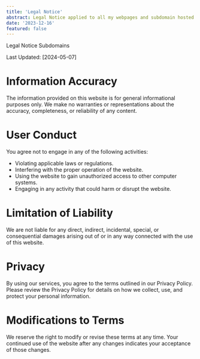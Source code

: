 ```yaml
---
title: 'Legal Notice'
abstract: Legal Notice applied to all my webpages and subdomain hosted by me
date: '2023-12-16'
featured: false
---
```


Legal Notice Subdomains

Last Updated: [2024-05-07]


# Information Accuracy

The information provided on this website is for general informational purposes only. We make no warranties or representations about the accuracy, completeness, or reliability of any content.

# User Conduct

You agree not to engage in any of the following activities:

- Violating applicable laws or regulations.
- Interfering with the proper operation of the website.
- Using the website to gain unauthorized access to other computer systems.
- Engaging in any activity that could harm or disrupt the website.

# Limitation of Liability

We are not liable for any direct, indirect, incidental, special, or consequential damages arising out of or in any way connected with the use of this website.

# Privacy

By using our services, you agree to the terms outlined in our Privacy Policy. Please review the Privacy Policy for details on how we collect, use, and protect your personal information.

# Modifications to Terms

We reserve the right to modify or revise these terms at any time. Your continued use of the website after any changes indicates your acceptance of those changes.

